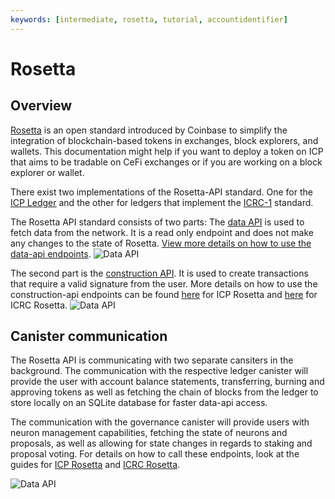 ```yaml
---
keywords: [intermediate, rosetta, tutorial, accountidentifier]
---
```


# Rosetta

## Overview

[Rosetta](https://www.rosetta-api.org/) is an open standard introduced by Coinbase to simplify the integration of blockchain-based tokens in exchanges, block explorers, and wallets.
This documentation might help if you want to deploy a token on ICP that aims to be tradable on CeFi exchanges or if you are working on a block explorer or wallet. 

There exist two implementations of the Rosetta-API standard. One for the [ICP Ledger](/docs/developer-docs/defi/rosetta/icp_rosetta/index.md) and the other for ledgers that implement the [ICRC-1](/docs/developer-docs/defi/rosetta/icrc_rosetta/index.mdx) standard. 

The Rosetta API standard consists of two parts: The [data API](https://www.rosetta-api.org/docs/data_api_introduction.html) is used to fetch data from the network. It is a read only endpoint and does not make any changes to the state of Rosetta. [View more details on how to use the data-api endpoints](/docs/developer-docs/defi/rosetta/icp_rosetta/data_api/index.md).
![Data API](data_api.png)

 The second part is the [construction API](https://www.rosetta-api.org/docs/construction_api_introduction.html). It is used to create transactions that require a valid signature from the user. More details on how to use the construction-api endpoints can be found [here](/docs/developer-docs/defi/rosetta/icp_rosetta/index.md) for ICP Rosetta and [here](/docs/developer-docs/defi/rosetta/icrc_rosetta/index.mdx) for ICRC Rosetta.
![Data API](construction_api.png)

## Canister communication
The Rosetta API is communicating with two separate cansiters in the background. The communication with the respective ledger canister will provide the user with account balance statements, transferring, 
burning and approving tokens as well as fetching the chain of blocks from the ledger to store locally on an SQLite database for faster data-api access. 

The communication with the governance canister will provide users with neuron management capabilities, fetching the state of neurons and proposals, as well as allowing for state changes in regards to staking and proposal voting. 
For details on how to call these endpoints, look at the guides for [ICP Rosetta](/docs/developer-docs/defi/rosetta/icp_rosetta/index.md) and [ICRC Rosetta](/docs/developer-docs/defi/rosetta/icrc_rosetta/index.mdx). 

![Data API](rosetta_communication.png)
